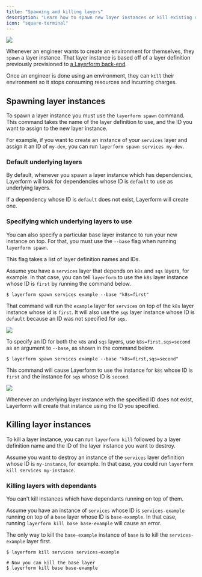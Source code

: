 ```yaml
---
title: "Spawning and killing layers"
description: "Learn how to spawn new layer instances or kill existing ones."
icon: "square-terminal"
---
```


<div className="flex justify-center items-center">
    <img src="./images/bull-spawn.png" className="w-96" />
</div>

Whenever an engineer wants to create an environment for themselves, they `spawn` a layer instance. That layer instance is based off of a layer definition previously provisioned to [a Layerform back-end](./backends).

Once an engineer is done using an environment, they can `kill` their environment so it stops consuming resources and incurring charges.

## Spawning layer instances

To spawn a layer instance you must use the `layerform spawn` command. This command takes the name of the layer definition to use, and the ID you want to assign to the new layer instance.

For example, if you want to create an instance of your `services` layer and assign it an ID of `my-dev`, you can run `layerform spawn services my-dev`.

### Default underlying layers

By default, whenever you spawn a layer instance which has dependencies, Layerform will look for dependencies whose ID is `default` to use as underlying layers.

If a dependency whose ID is `default` does not exist, Layerform will create one.

### Specifying which underlying layers to use

You can also specify a particular base layer instance to run your new instance on top. For that, you must use the `--base` flag when running `layerform spawn`.

This flag takes a list of layer definition names and IDs.

Assume you have a `services` layer that depends on `k8s` and `sqs` layers, for example. In that case, you can tell `layerform` to use the `k8s` layer instance whose ID is `first` by running the command below.

```
$ layerform spawn services example --base "k8s=first"
```

That command will run the `example` layer for `services` on top of the `k8s` layer instance whose id is `first`. It will also use the `sqs` layer instance whose ID is `default` because an ID was not specified for `sqs`.

![](./images/multilayers-example.png)

To specify an ID for both the `k8s` and `sqs` layers, use `k8s=first,sqs=second` as an argument to `--base`, as shown in the command below.

```
$ layerform spawn services example --base "k8s=first,sqs=second"
```

This command will cause Layerform to use the instance for `k8s` whose ID is `first` and the instance for `sqs` whose ID is `second`.

![](./images/all-named-layers-example.png)

<Note>
    Whenever an underlying layer instance with the specified ID does not exist,
    Layerform will create that instance using the ID you specified.
</Note>

## Killing layer instances

To kill a layer instance, you can run `layerform kill` followed by a layer definition name and the ID of the layer instance you want to destroy.

Assume you want to destroy an instance of the `services` layer definition whose ID is `my-instance`, for example. In that case, you could run `layerform kill services my-instance`.

### Killing layers with dependants

You can't kill instances which have dependants running on top of them.

Assume you have an instance of `services` whose ID is `services-example` running on top of a `base` layer whose ID is `base-example`. In that case, running `layerform kill base base-example` will cause an error.

The only way to kill the `base-example` instance of `base` is to kill the `services-example` layer first.

```
$ layerform kill services services-example

# Now you can kill the base layer
$ layerform kill base base-example
```
